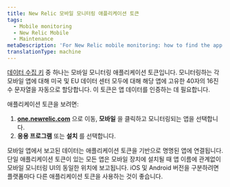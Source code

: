 ```yaml
---
title: New Relic 모바일 모니터링 애플리케이션 토큰
tags:
  - Mobile monitoring
  - New Relic Mobile
  - Maintenance
metaDescription: 'For New Relic mobile monitoring: how to find the app token (aka the mobile data ingest key).'
translationType: machine
---
```


[데이터 수집 키](/docs/apis/intro-apis/new-relic-api-keys) 중 하나는 모바일 모니터링 애플리케이션 토큰입니다. 모니터링하는 각 모바일 앱에 대해 미국 및 EU 데이터 센터 모두에 대해 해당 앱에 고유한 40자의 16진수 문자열을 자동으로 할당합니다. 이 토큰은 앱 데이터를 인증하는 데 필요합니다.

애플리케이션 토큰을 보려면:

1. **[one.newrelic.com](https://one.newrelic.com/all-capabilities)** 으로 이동, **모바일** 을 클릭하고 모니터링되는 앱을 선택합니다.
2. **응용 프로그램** 또는 **설치** 를 선택합니다.

<Callout variant="tip">
  모바일 앱에서 보고된 데이터는 애플리케이션 토큰을 기반으로 명명된 앱에 연결됩니다. 단일 애플리케이션 토큰이 있는 모든 앱은 모바일 장치에 설치될 때 앱 이름에 관계없이 모바일 모니터링 UI의 동일한 위치에 보고됩니다. iOS 및 Android 버전을 구분하려면 플랫폼마다 다른 애플리케이션 토큰을 사용하는 것이 좋습니다.
</Callout>